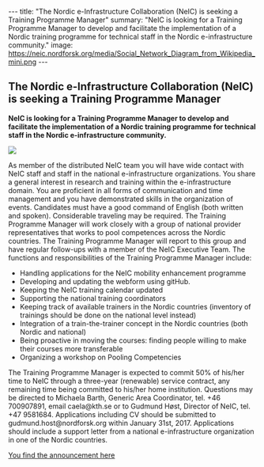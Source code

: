 ---
title: "The Nordic e-Infrastructure Collaboration (NeIC) is seeking a Training Programme Manager"
summary: "NeIC is looking for a Training Programme Manager to develop and facilitate the implementation of a Nordic training programme for technical staff in the Nordic e-infrastructure community."
image: https://neic.nordforsk.org/media/Social_Network_Diagram_from_Wikipedia_mini.png
---
==The Nordic e-Infrastructure Collaboration (NeIC) is seeking a Training Programme Manager==

'''NeIC is looking for a Training Programme Manager to develop and facilitate the implementation of a Nordic training programme for technical staff in the Nordic e-infrastructure community.'''

<a href="https://neic.nordforsk.org/media/Social_Network_Diagram_from_Wikipedia.png">
<img class="smallpic" src="https://neic.nordforsk.org/media/Social_Network_Diagram_from_Wikipedia_mini.png">
</a>

As member of the distributed NeIC team you will have wide contact with NeIC staff and staff in the national e-infrastructure organizations. You share a general interest in research and training within the e-infrastructure domain. You are proficient in all forms of communication and time management and you have demonstrated skills in the organization of events. Candidates must have a good command of English (both written and spoken). Considerable traveling may be required. 
The Training Programme Manager will work closely with a group of national provider representatives that works to pool competences across the Nordic countries. The Training Programme Manager will report to this group and have regular follow-ups with a member of the NeIC Executive Team. The functions and responsibilities of the Training Programme Manager include:
* Handling applications for the NeIC mobility enhancement programme
* Developing and updating the webform using gitHub.
* Keeping the NeIC training calendar updated
* Supporting the national training coordinators
* Keeping track of available trainers in the Nordic countries (inventory of trainings should be done on the national level instead)
* Integration of a train-the-trainer concept in the Nordic countries (both Nordic and national)
* Being proactive in moving the courses: finding people willing to make their courses more transferable
* Organizing a workshop on Pooling Competencies
The Training Programme Manager is expected to commit 50% of his/her time to NeIC through a three-year (renewable) service contract, any remaining time being committed to his/her home institution. 
Questions may be directed to Michaela Barth, Generic Area Coordinator, tel. +46 700907891, email caela@kth.se or to Gudmund Høst, Director of NeIC, tel. +47 9581684. 
Applications including CV should be submitted to gudmund.host@nordforsk.org within January 31st, 2017. Applications should include a support letter from a national e-infrastructure organization in one of the Nordic countries.

[https://wiki.neic.no/w/ext/img_auth.php/2/27/161122-Open-position-announcement-training-moderator.pdf You find the announcement here]

